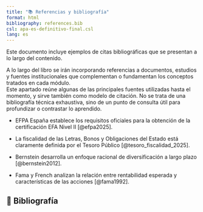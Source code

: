 ```yaml
---
title: "📚 Referencias y bibliografía"
format: html
bibliography: references.bib
csl: apa-es-definitivo-final.csl
lang: es
---
```


Este documento incluye ejemplos de citas bibliográficas que se presentan a lo largo del contenido.

A lo largo del libro se irán incorporando referencias a documentos, estudios y fuentes institucionales que complementan o fundamentan los conceptos tratados en cada módulo.  
Este apartado reúne algunas de las principales fuentes utilizadas hasta el momento, y sirve también como modelo de citación. No se trata de una bibliografía técnica exhaustiva, sino de un punto de consulta útil para profundizar o contrastar lo aprendido.

* EFPA España establece los requisitos oficiales para la obtención de la certificación EFA Nivel II [@efpa2025].

* La fiscalidad de las Letras, Bonos y Obligaciones del Estado está claramente definida por el Tesoro Público [@tesoro_fiscalidad_2025].

* Bernstein desarrolla un enfoque racional de diversificación a largo plazo [@bernstein2012].

* Fama y French analizan la relación entre rentabilidad esperada y características de las acciones [@fama1992].

## 📖 Bibliografía

::: {#refs}
:::
